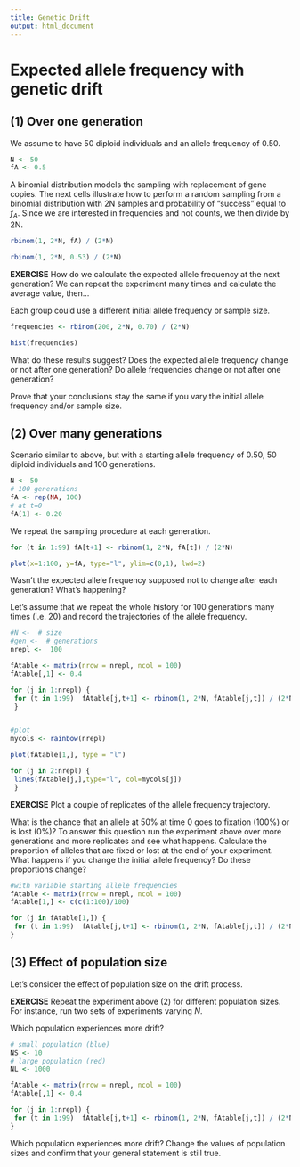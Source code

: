 ```yaml
---
title: Genetic Drift
output: html_document
---
```


# Expected allele frequency with genetic drift

## (1) Over one generation

We assume to have 50 diploid individuals and an allele frequency of 0.50.

```r
N <- 50
fA <- 0.5
```

A binomial distribution models the sampling with replacement of gene copies.
The next cells illustrate how to perform a random sampling from a binomial distribution with 2N samples and probability of "success" equal to $f_A$. Since we are interested in frequencies and not counts, we then divide by 2N.

```r
rbinom(1, 2*N, fA) / (2*N)
```

```r
rbinom(1, 2*N, 0.53) / (2*N)
```

__EXERCISE__ How do we calculate the expected allele frequency at the next generation? We can repeat the experiment many times and calculate the average value, then...

Each group could use a different initial allele frequency or sample size.

```r
frequencies <- rbinom(200, 2*N, 0.70) / (2*N)
```

```r
hist(frequencies)
```

What do these results suggest? Does the expected allele frequency change or not after one generation? Do allele frequencies change or not after one generation?

Prove that your conclusions stay the same if you vary the initial allele frequency and/or sample size.

## (2) Over many generations

Scenario similar to above, but with a starting allele frequency of 0.50, 50 diploid individuals and 100 generations.

```r
N <- 50
# 100 generations
fA <- rep(NA, 100)
# at t=0
fA[1] <- 0.20
```

We repeat the sampling procedure at each generation.

```r
for (t in 1:99) fA[t+1] <- rbinom(1, 2*N, fA[t]) / (2*N)
```

```r
plot(x=1:100, y=fA, type="l", ylim=c(0,1), lwd=2)
```

Wasn't the expected allele frequency supposed not to change after each generation? What's happening?

Let's assume that we repeat the whole history for 100 generations many times (i.e. 20) and record the trajectories of the allele frequency.

```r
#N <-  # size
#gen <-  # generations
nrepl <-  100

fAtable <- matrix(nrow = nrepl, ncol = 100)
fAtable[,1] <- 0.4

for (j in 1:nrepl) {
 for (t in 1:99)  fAtable[j,t+1] <- rbinom(1, 2*N, fAtable[j,t]) / (2*N)
 }


#plot
mycols <- rainbow(nrepl)

plot(fAtable[1,], type = "l")

for (j in 2:nrepl) {
 lines(fAtable[j,],type="l", col=mycols[j])
 }
```

__EXERCISE__ Plot a couple of replicates of the allele frequency trajectory.

What is the chance that an allele at 50% at time 0 goes to fixation (100%) or is lost (0%)? To answer this question run the experiment above over more generations and more replicates and see what happens. Calculate the proportion of alleles that are fixed or lost at the end of your experiment. What happens if you change the initial allele frequency? Do these proportions change?

```r
#with variable starting allele frequencies
fAtable <- matrix(nrow = nrepl, ncol = 100)
fAtable[1,] <- c(c(1:100)/100)

for (j in fAtable[1,]) {
 for (t in 1:99)  fAtable[j,t+1] <- rbinom(1, 2*N, fAtable[j,t]) / (2*N)
}

```

## (3) Effect of population size

Let's consider the effect of population size on the drift process.

__EXERCISE__ Repeat the experiment above (2) for different population sizes. For instance, run two sets of experiments varying $N$.

Which population experiences more drift?

```r
# small population (blue)
NS <- 10
# large population (red)
NL <- 1000

fAtable <- matrix(nrow = nrepl, ncol = 100)
fAtable[,1] <- 0.4

for (j in 1:nrepl) {
 for (t in 1:99)  fAtable[j,t+1] <- rbinom(1, 2*N, fAtable[j,t]) / (2*N)
}

```

Which population experiences more drift? Change the values of population sizes and confirm that your general statement is still true.

